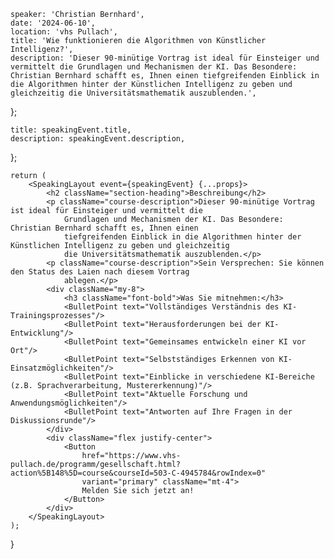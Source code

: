 
    speaker: 'Christian Bernhard',
    date: '2024-06-10',
    location: 'vhs Pullach',
    title: 'Wie funktionieren die Algorithmen von Künstlicher Intelligenz?',
    description: 'Dieser 90-minütige Vortrag ist ideal für Einsteiger und vermittelt die Grundlagen und Mechanismen der KI. Das Besondere: Christian Bernhard schafft es, Ihnen einen tiefgreifenden Einblick in die Algorithmen hinter der Künstlichen Intelligenz zu geben und gleichzeitig die Universitätsmathematik auszublenden.',
};

    title: speakingEvent.title,
    description: speakingEvent.description,
};

    return (
        <SpeakingLayout event={speakingEvent} {...props}>
            <h2 className="section-heading">Beschreibung</h2>
            <p className="course-description">Dieser 90-minütige Vortrag ist ideal für Einsteiger und vermittelt die
                Grundlagen und Mechanismen der KI. Das Besondere: Christian Bernhard schafft es, Ihnen einen
                tiefgreifenden Einblick in die Algorithmen hinter der Künstlichen Intelligenz zu geben und gleichzeitig
                die Universitätsmathematik auszublenden.</p>
            <p className="course-description">Sein Versprechen: Sie können den Status des Laien nach diesem Vortrag
                ablegen.</p>
            <div className="my-8">
                <h3 className="font-bold">Was Sie mitnehmen:</h3>
                <BulletPoint text="Vollständiges Verständnis des KI-Trainingsprozesses"/>
                <BulletPoint text="Herausforderungen bei der KI-Entwicklung"/>
                <BulletPoint text="Gemeinsames entwickeln einer KI vor Ort"/>
                <BulletPoint text="Selbstständiges Erkennen von KI-Einsatzmöglichkeiten"/>
                <BulletPoint text="Einblicke in verschiedene KI-Bereiche (z.B. Sprachverarbeitung, Mustererkennung)"/>
                <BulletPoint text="Aktuelle Forschung und Anwendungsmöglichkeiten"/>
                <BulletPoint text="Antworten auf Ihre Fragen in der Diskussionsrunde"/>
            </div>
            <div className="flex justify-center">
                <Button
                    href="https://www.vhs-pullach.de/programm/gesellschaft.html?action%5B148%5D=course&courseId=503-C-4945784&rowIndex=0"
                    variant="primary" className="mt-4">
                    Melden Sie sich jetzt an!
                </Button>
            </div>
        </SpeakingLayout>
    );
}

